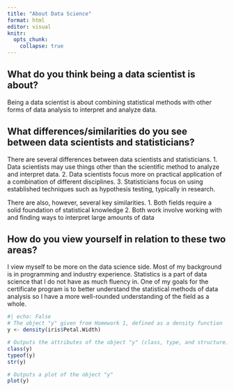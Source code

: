 ```yaml
---
title: "About Data Science"
format: html
editor: visual
knitr:
  opts_chunk: 
    collapse: true
---
```


## What do you think being a data scientist is about?

Being a data scientist is about combining statistical methods with other forms of data analysis to interpret and analyze data.

## What differences/similarities do you see between data scientists and statisticians?
There are several differences between data scientists and statisticians. 
1. Data scientists may use things other than the scientific method to analyze and interpret data. 
2. Data scientists focus more on practical application of a combination of different disciplines. 
3. Statisticians focus on using established techniques such as hypothesis testing, typically in research.

There are also, however, several key similarities. 
1. Both fields require a solid foundation of statistical knowledge
2. Both work involve working with and finding ways to interpret large amounts of data

## How do you view yourself in relation to these two areas?
I view myself to be more on the data science side. Most of my background is in programming and industry experience. Statistics is a part of data science that I do not have as much fluency in. One of my goals for the certificate program is to better understand the statistical methods of data analysis so I have a more well-rounded understanding of the field as a whole.

```r
#| echo: False
# The object "y" given from Homework 1, defined as a density function
y <- density(iris$Petal.Width)

# Outputs the attributes of the object "y" (class, type, and structure)
class(y)
typeof(y)
str(y)

# Outputs a plot of the object "y" 
plot(y)
```
